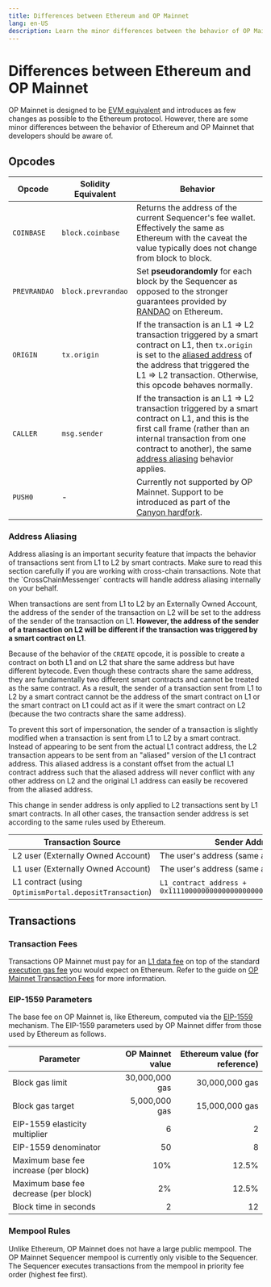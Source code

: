 ```yaml
---
title: Differences between Ethereum and OP Mainnet
lang: en-US
description: Learn the minor differences between the behavior of OP Mainnet and Ethereum.
---
```



# Differences between Ethereum and OP Mainnet

OP Mainnet is designed to be [EVM equivalent](https://web.archive.org/web/20231127160757/https://web.archive.org/web/20231127160757/https://medium.com/ethereum-optimism/introducing-evm-equivalence-5c2021deb306) and introduces as few changes as possible to the Ethereum protocol.
However, there are some minor differences between the behavior of Ethereum and OP Mainnet that developers should be aware of.

## Opcodes

| Opcode       | Solidity Equivalent | Behavior                                                                                                                                                                                                                                                |
| ------------ | ------------------- | ------------------------------------------------------------------------------------------------------------------------------------------------------------------------------------------------------------------------------------------------------- |
| `COINBASE`   | `block.coinbase`    | Returns the address of the current Sequencer's fee wallet. Effectively the same as Ethereum with the caveat the value typically does not change from block to block.                                                                                    |
| `PREVRANDAO` | `block.prevrandao`  | Set **pseudorandomly** for each block by the Sequencer as opposed to the stronger guarantees provided by [RANDAO](https://eips.ethereum.org/EIPS/eip-4399) on Ethereum.                                                                                 |
| `ORIGIN`     | `tx.origin`         | If the transaction is an L1 ⇒ L2 transaction triggered by a smart contract on L1, then `tx.origin` is set to the [aliased address](#address-aliasing) of the address that triggered the L1 ⇒ L2 transaction. Otherwise, this opcode behaves normally.   |
| `CALLER`     | `msg.sender`        | If the transaction is an L1 ⇒ L2 transaction triggered by a smart contract on L1, and this is the first call frame (rather than an internal transaction from one contract to another), the same [address aliasing](#address-aliasing) behavior applies. |
| `PUSH0`      | -                   | Currently not supported by OP Mainnet. Support to be introduced as part of the [Canyon hardfork](https://web.archive.org/web/20231207231718/https://blog.oplabs.co/canyon-hardfork/).                                                                   |

### Address Aliasing

<Callout>
  Address aliasing is an important security feature that impacts the behavior of transactions sent from L1 to L2 by smart contracts.
  Make sure to read this section carefully if you are working with cross-chain transactions.
  Note that the `CrossChainMessenger` contracts will handle address aliasing internally on your behalf.
</Callout>

When transactions are sent from L1 to L2 by an Externally Owned Account, the address of the sender of the transaction on L2 will be set to the address of the sender of the transaction on L1.
**However, the address of the sender of a transaction on L2 will be different if the transaction was triggered by a smart contract on L1**.

Because of the behavior of the `CREATE` opcode, it is possible to create a contract on both L1 and on L2 that share the same address but have different bytecode.
Even though these contracts share the same address, they are fundamentally two different smart contracts and cannot be treated as the same contract.
As a result, the sender of a transaction sent from L1 to L2 by a smart contract cannot be the address of the smart contract on L1 or the smart contract on L1 could act as if it were the smart contract on L2 (because the two contracts share the same address).

To prevent this sort of impersonation, the sender of a transaction is slightly modified when a transaction is sent from L1 to L2 by a smart contract.
Instead of appearing to be sent from the actual L1 contract address, the L2 transaction appears to be sent from an "aliased" version of the L1 contract address.
This aliased address is a constant offset from the actual L1 contract address such that the aliased address will never conflict with any other address on L2 and the original L1 address can easily be recovered from the aliased address.

This change in sender address is only applied to L2 transactions sent by L1 smart contracts.
In all other cases, the transaction sender address is set according to the same rules used by Ethereum.

| Transaction Source                                      | Sender Address                                                     |
| ------------------------------------------------------- | ------------------------------------------------------------------ |
| L2 user (Externally Owned Account)                      | The user's address (same as in Ethereum)                           |
| L1 user (Externally Owned Account)                      | The user's address (same as in Ethereum)                           |
| L1 contract (using `OptimismPortal.depositTransaction`) | `L1_contract_address + 0x1111000000000000000000000000000000001111` |

## Transactions

### Transaction Fees

Transactions OP Mainnet must pay for an [L1 data fee](/stack/transactions/fees#the-l1-data-fee) on top of the standard [execution gas fee](/stack/transactions/fees#execution-gas-fee) you would expect on Ethereum.
Refer to the guide on [OP Mainnet Transaction Fees](/stack/transactions/fees) for more information.

### EIP-1559 Parameters

The base fee on OP Mainnet is, like Ethereum, computed via the [EIP-1559](https://notes.ethereum.org/@vbuterin/eip-1559-faq) mechanism.
The EIP-1559 parameters used by OP Mainnet differ from those used by Ethereum as follows.

| Parameter                             | OP Mainnet value | Ethereum value (for reference) |
| ------------------------------------- | ---------------: | -----------------------------: |
| Block gas limit                       |   30,000,000 gas |                 30,000,000 gas |
| Block gas target                      |    5,000,000 gas |                 15,000,000 gas |
| EIP-1559 elasticity multiplier        |                6 |                              2 |
| EIP-1559 denominator                  |               50 |                              8 |
| Maximum base fee increase (per block) |              10% |                          12.5% |
| Maximum base fee decrease (per block) |               2% |                          12.5% |
| Block time in seconds                 |                2 |                             12 |

### Mempool Rules

Unlike Ethereum, OP Mainnet does not have a large public mempool.
The OP Mainnet Sequencer mempool is currently only visible to the Sequencer.
The Sequencer executes transactions from the mempool in priority fee order (highest fee first).
